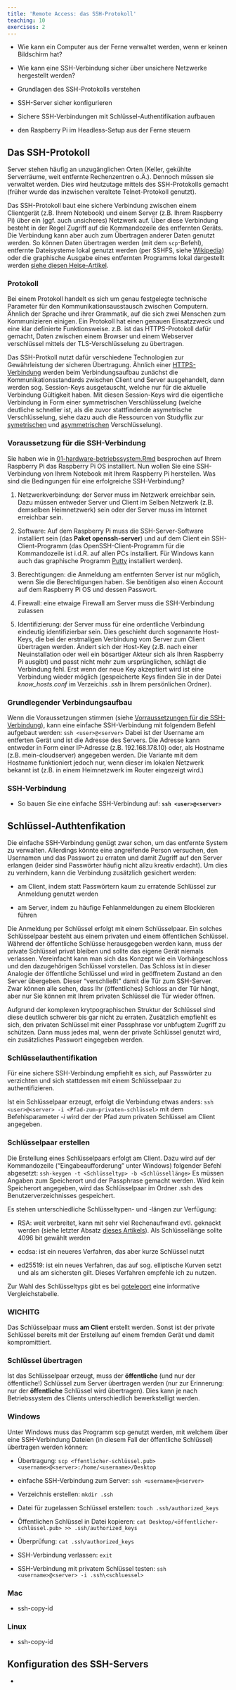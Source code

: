 ```yaml
---
title: 'Remote Access: das SSH-Protokoll'
teaching: 10
exercises: 2
---
```


:::::::::::::::::::::::::::::::::::::: questions 

- Wie kann ein Computer aus der Ferne verwaltet werden, wenn er keinen Bildschirm hat?

- Wie kann eine SSH-Verbindung sicher über unsichere Netzwerke hergestellt werden?

::::::::::::::::::::::::::::::::::::::::::::::::

::::::::::::::::::::::::::::::::::::: objectives

- Grundlagen des SSH-Protokolls verstehen

- SSH-Server sicher konfigurieren

- Sichere SSH-Verbindungen mit Schlüssel-Authentifikation aufbauen

- den Raspberry Pi im Headless-Setup aus der Ferne steuern
::::::::::::::::::::::::::::::::::::::::::::::::

## Das SSH-Protokoll

Server stehen häufig an unzugänglichen Orten (Keller, gekühlte Serverräume, weit entfernte Rechenzentren o.Ä.). Dennoch müssen sie verwaltet werden. Dies wird heutzutage mittels des SSH-Protokolls gemacht (früher wurde das inzwischen veraltete Telnet-Protokoll genutzt).

Das SSH-Protokoll baut eine sichere Verbindung zwischen einem Clientgerät (z.B. Ihrem Notebook) und einem Server (z.B. Ihrem Raspberry Pi) über ein (ggf. auch unsicheres) Netzwerk auf. Über diese Verbindung besteht in der Regel Zugriff auf die Kommandozeile des entfernten Geräts. Die Verbindung kann aber auch zum Übertragen anderer Daten genutzt werden. So können Daten übertragen werden (mit dem `scp`-Befehl), entfernte Dateisysteme lokal genutzt werden (per SSHFS, siehe [Wikipedia](https://de.wikipedia.org/wiki/SSHFS)) oder die graphische Ausgabe eines entfernten Programms lokal dargestellt werden [siehe diesen Heise-Artikel](https://www.heise.de/tipps-tricks/SSH-Tunnel-nutzen-so-geht-s-4320041.html).

::: callout

### Protokoll

Bei einem Protokoll handelt es sich um genau festgelegte technische Parameter für den Kommunikationsausstausch zwischen Computern. Ähnlich der Sprache und ihrer Grammatik, auf die sich zwei Menschen zum Kommunizieren einigen. Ein Protokoll hat einen genauen Einsatzzweck und eine klar definierte Funktionsweise. z.B. ist das HTTPS-Protokoll dafür gemacht, Daten zwischen einem Browser und einem Webserver verschlüssel mittels der TLS-Verschlüsselung zu übertragen.

:::

Das SSH-Protkoll nutzt dafür verschiedene Technologien zur Gewährleistung der sicheren Übertragung. Ähnlich einer [HTTPS-Verbindung](https://tiptopsecurity.com/how-does-https-work-rsa-encryption-explained/) werden beim Verbindungsaufbau zunächst die Kommunikationsstandards zwischen Client und Server ausgehandelt, dann werden sog. Session-Keys ausgetauscht, welche nur für die aktuelle Verbindung Gültigkeit haben. Mit diesen Session-Keys wird die eigentliche Verbindung in Form einer symmetrischen Verschlüsselung (welche deutliche schneller ist, als die zuvor stattfindende asymetrische Verschlüsselung, siehe dazu auch die Ressourcen von Studyflix zur [symetrischen](https://studyflix.de/informatik/symmetrische-verschlusselung-1610) und [asymmetrischen](https://studyflix.de/informatik/asymmetrische-verschlusselung-1609) Verschlüsselung).

:::: challenge

### Voraussetzung für die SSH-Verbindung

Sie haben wie in [01-hardware-betriebssystem.Rmd](Sitzung 2) besprochen auf Ihrem Raspberry Pi das Raspberry Pi OS installiert. Nun wollen Sie eine SSH-Verbindung von Ihrem Notebook mit Ihrem Raspberry Pi herstellen. Was sind die Bedingungen für eine erfolgreiche SSH-Verbindung?

:::solution
1. Netzwerkverbindung: der Server muss im Netzwerk erreichbar sein. Dazu müssen entweder Server und Client im Selben Netzwerk (z.B. demselben Heimnetzwerk) sein oder der Server muss im Internet erreichbar sein.

2. Software: Auf dem Raspberry Pi muss die SSH-Server-Software installiert sein (das **Paket openssh-server**) und auf dem Client ein SSH-Client-Programm (das  OpenSSH-Client-Programm für die Kommandozeile ist i.d.R. auf allen PCs installiert. Für Windows kann auch das graphische Programm [Putty](https://putty.org/) installiert werden).

3. Berechtigungen: die Anmeldung am entfernten Server ist nur möglich, wenn Sie die Berechtigungen haben. Sie benötigen also einen Account auf dem Raspberry Pi OS und dessen Passwort.

4. Firewall: eine etwaige Firewall am Server muss die SSH-Verbindung zulassen

5. Identifizierung: der Server muss für eine ordentliche Verbindung eindeutig identifizierbar sein. Dies geschieht durch sogenannte Host-Keys, die bei der erstmaligen Verbindung vom Server zum Client übertragen werden. Ändert sich der Host-Key (z.B. nach einer Neuinstallation oder weil ein bösartiger Akteur sich als Ihren Raspberry Pi ausgibt) und passt nicht mehr zum ursprünglichen, schlägt die Verbindung fehl. Erst wenn der neue Key akzeptiert wird ist eine Verbindung wieder möglich (gespeicherte Keys finden Sie in der Datei *know_hosts.conf* im Verzeichis *.ssh* in Ihrem persönlichen Ordner).
:::

::::::

### Grundlegender Verbindungsaufbau

Wenn die Voraussetzungen stimmen (siehe [Vorraussetzungen für die SSH-Verbindung](#voraussetzung-für-die-ssh-verbindung)), kann eine einfache SSH-Verbindung mit folgendem Befehl aufgebaut werden: `ssh <user>@<server>` Dabei ist <user> der Username am entferten Gerät und <server> ist die Adresse des Servers. Die Adresse kann entweder in Form einer IP-Adresse (z.B. 192.168.178.10) oder, als Hostname (z.B. mein-cloudserver) angegeben werden. Die Variante mit dem Hostname funktioniert jedoch nur, wenn dieser im lokalen Netzwerk bekannt ist (z.B. in einem Heimnetzwerk im Router eingezeigt wird.)

::: callout

### SSH-Verbindung

- So bauen Sie eine einfache SSH-Verbindung auf: **`ssh <user>@<server>`**

:::

## Schlüssel-Authtenfikation

Die einfache SSH-Verbindung genügt zwar schon, um das entfernte System zu verwalten. Allerdings könnte eine angreifende Person versuchen, den Usernamen und das Passwort zu erraten und damit Zugriff auf den Server erlangen (leider sind Passwörter häufig nicht allzu kreativ erdacht). Um dies zu verhindern, kann die Verbindung zusätzlich gesichert werden:

- am Client, indem statt Passwörtern kaum zu erratende Schlüssel zur Anmeldung genutzt werden

- am Server, indem zu häufige Fehlanmeldungen zu einem Blockieren führen

Die Anmeldung per Schlüssel erfolgt mit einem Schlüsselpaar. Ein solches Schlüsselpaar besteht aus einem privaten und einem öffentlichen Schlüssel. Während der öffentliche Schlüsse herausgegeben werden kann, muss der private Schlüssel privat bleiben und sollte das eigene Gerät niemals verlassen. Vereinfacht kann man sich das Konzept wie ein Vorhängeschloss und den dazugehörigen Schlüssel vorstellen. Das Schloss ist in dieser Analogie der öffentliche Schlüssel und wird in geöffnetem Zustand an den Server übergeben. Dieser "verschließt" damit die Tür zum SSH-Server. Zwar können alle sehen, dass Ihr (öffentliches) Schloss an der Tür hängt, aber nur Sie können mit Ihrem privaten Schlüssel die Tür wieder öffnen. 

Aufgrund der komplexen krytpographischen Struktur der Schlüssel sind diese deutlich schwerer bis gar nicht zu erraten. Zusätzlich empfiehlt es sich, den privaten Schlüssel mit einer Passphrase vor unbfugtem Zugriff zu schützen. Dann muss jedes mal, wenn der private Schlüssel genutzt wird, ein zusätzliches Passwort eingegeben werden.

:::callout

### Schlüsselauthentifikation

Für eine sichere SSH-Verbindung empfiehlt es sich, auf Passwörter zu verzichten und sich stattdessen mit einem Schlüsselpaar zu authentifizieren.

Ist ein Schlüsselpaar erzeugt, erfolgt die Verbindung etwas anders: `ssh <user>@<server> -i <Pfad-zum-privaten-schlüssel>` mit dem Befehlsparameter *-i* wird der der Pfad zum privaten Schlüssel am Client angegeben.

:::

### Schlüsselpaar erstellen

Die Erstellung eines Schlüsselpaars erfolgt am Client. Dazu wird auf der Kommandozeile ("Eingabeaufforderung" unter Windows) folgender Befehl abgesetzt: `ssh-keygen -t <Schlüsseltyp> -b <Schlüssellänge>` Es müssen Angaben zum Speicherort und der Passphrase gemacht werden. Wird kein Speicherort angegeben, wird das Schlüsselpaar im Ordner .ssh des Benutzerverzeichnisses gespeichert. 

Es stehen unterschiedliche Schlüsseltypen- und -längen zur Verfügung:

- RSA: weit verbreitet, kann mit sehr viel Rechenaufwand evtl. geknackt werden (siehe letzter Absatz [dieses Artikels](https://www.onlinesicherheit.gv.at/Services/News/RSA-Verschluesselung-Sicherheit.html)). Als Schlüssellänge sollte 4096 bit gewählt werden

- ecdsa: ist ein neueres Verfahren, das aber kurze Schlüssel nutzt

- ed25519: ist ein neues Verfahren, das auf sog. elliptische Kurven setzt und als am sichersten gilt. Dieses Verfahren empfehle ich zu nutzen.

Zur Wahl des Schlüsseltyps gibt es bei [goteleport](https://goteleport.com/blog/comparing-ssh-keys/#rsa-vs-dsa-vs-ecdsa-vs-eddsa) eine informative Vergleichstabelle.

::: callout
### **WICHITG**

Das Schlüsselpaar muss **am Client** erstellt werden. Sonst ist der private Schlüssel bereits mit der Erstellung auf einem fremden Gerät und damit kompromittiert.

:::

### Schlüssel übertragen

Ist das Schlüsselpaar erzeugt, muss der **öffentliche** (und nur der öffentliche!) Schlüssel zum Server übertragen werden (nur zur Erinnerung: nur der **öffentliche** Schlüssel wird übertragen). Dies kann je nach Betriebssystem des Clients unterschiedlich bewerkstelligt werden.

::: tab

### Windows

Unter Windows muss das Programm scp genutzt werden, mit welchem über eine SSH-Verbindung Dateien (in diesem Fall der öffentliche Schlüssel) übertragen werden können:

- Übertragung: `scp <ffentlicher-schlüssel.pub> <username>@<server>:/home/<username>/Desktop`

- einfache SSH-Verbindung zum Server: `ssh <username>@<server>`

- Verzeichnis erstellen: `mkdir .ssh`

- Datei für zugelassen Schlüssel erstellen: `touch .ssh/authorized_keys`

- Öffentlichen Schlüssel in Datei kopieren: `cat Desktop/<öffentlicher-schlüssel.pub> >> .ssh/authorized_keys`

- Überprüfung: `cat .ssh/authorized_keys`

- SSH-Verbindung verlassen: `exit`

- SSH-Verbindung mit privatem Schlüssel testen: `ssh <username>@<server> -i .ssh\<schluessel>`

### Mac

- ssh-copy-id

### Linux

- ssh-copy-id

:::

## Konfiguration des SSH-Servers

::::::::::::::::::::::::::::::::::::: keypoints 

- 

::::::::::::::::::::::::::::::::::::::::::::::::

